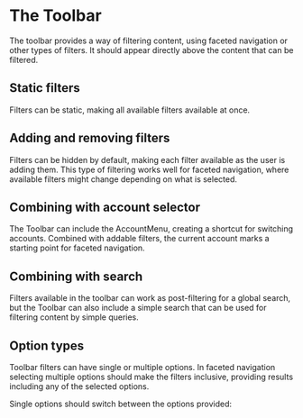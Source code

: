
<Meta title="Toolbar" />

# The Toolbar

The toolbar provides a way of filtering content, using faceted navigation or other types of filters. It should appear directly above the content that can be filtered.

## Static filters

Filters can be static, making all available filters available at once.

<Canvas of={ToolbarStories.StaticFilters} />

## Adding and removing filters

Filters can be hidden by default, making each filter available as the user is adding them. This type of filtering works well for faceted navigation, where available filters might change depending on what is selected.

<Canvas of={ToolbarStories.HiddenFilters} />

## Combining with account selector

The Toolbar can include the AccountMenu, creating a shortcut for switching accounts. Combined with addable filters, the current account marks a starting point for faceted navigation.

<Canvas of={ToolbarStories.WithAccountMenu} />

## Combining with search

Filters available in the toolbar can work as post-filtering for a global search, but the Toolbar can also include a simple search that can be used for filtering content by simple queries.

<Canvas of={ToolbarStories.WithSearch} />

## Option types

Toolbar filters can have single or multiple options. In faceted navigation selecting multiple options should make the filters inclusive, providing results including any of the selected options.

<Canvas of={ToolbarOptions.Checkboxes} />

Single options should switch between the options provided:

<Canvas of={ToolbarOptions.Radio} />
